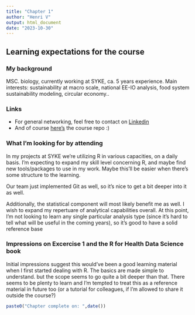 ```yaml
---
title: "Chapter 1"
author: "Henri V"
output: html_document
date: "2023-10-30"
---
```

## Learning expectations for the course 

### My background

MSC. biology, currently working at SYKE, ca. 5 years experience. 
Main interests: sustainability at macro scale, national EE-IO analysis, food system sustainability modeling, circular economy.. 

### Links

* For general networking, feel free to contact on [Linkedin](https://www.linkedin.com/in/henrivirkkunen/)
* And of course [here's](https://github.com/Raijin-90/IODS-project) the course repo :)


### What I'm looking for by attending

In my projects at SYKE we're utilizing R in various capacities, on a daily basis. 
I'm expecting to expand my skill level concerning R, and maybe find new tools/packages to use in my work. Maybe this'll be easier when there's some structure to the learning.  

Our team just implemented Git as well, so it's nice to get a bit deeper into it as well.    

Additionally, the statistical component will most likely benefit me as well. I wish to expand my repertuare of analytical capabilities overall. At this point, I'm not looking to learn any single particular analysis type (since it's hard to tell what will be useful in the coming years), so it's good to have a solid reference base 

### Impressions on Excercise 1 and the R for Health Data Science book

Initial impressions suggest this would've been a good learning material when I first started dealing with R. The basics are made simple to understand. but the scope seems to go quite a bit deeper than that. There seems to be plenty to learn and I'm tempted to treat this as a reference material in future too (or a tutorial for colleagues, if I'm allowed to share it outside the course?)

```r

paste0("Chapter complete on: ",date())

```




